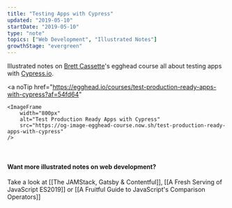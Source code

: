 ```yaml
---
title: "Testing Apps with Cypress"
updated: "2019-05-10"
startDate: "2019-05-10"
type: "note"
topics: ["Web Development", "Illustrated Notes"]
growthStage: "evergreen"
---
```


Illustrated notes on [Brett Cassette](http://twitter.com/brettcassette)'s egghead course all about testing apps with [Cypress.io](https://www.cypress.io/).

<a
    noTip
    href="https://egghead.io/courses/test-production-ready-apps-with-cypress?af=54fd64"
>
    <ImageFrame
        width="800px"
        alt="Test Production Ready Apps with Cypress"
        src="https://og-image-egghead-course.now.sh/test-production-ready-apps-with-cypress"
    />
</a>

<BasicImage
    width="860px"
    alt="Cypress.io is a handy tool for end to end testing"
    src="https://res.cloudinary.com/dg3gyk0gu/image/upload/c_scale,w_750/v1592262637/maggieappleton.com/egghead-course-notes/cypress/CyTesting01_2x.png"
/>

<BasicImage
    width="860px"
    alt="It includes all levels of the stack - from the UI to front-end data stores, to XHR, to APIs, to your database. It's able to test all of these at the same time. It runs a virtual browser that clicks through all the things on all the pages"
    src="https://res.cloudinary.com/dg3gyk0gu/image/upload/c_scale,w_750/v1592262636/maggieappleton.com/egghead-course-notes/cypress/CyTesting02_2x.png"
/>

<BasicImage
    width="860px"
    alt="It lets us write custom tests that assert true or false statements on specific parts of our app. It also alerts us if any of those tests fail. The tool uses the chai assertion library which makes it easy to write chains of selectors."
    src="https://res.cloudinary.com/dg3gyk0gu/image/upload/c_scale,w_750/v1592262637/maggieappleton.com/egghead-course-notes/cypress/CyTesting03_2x.png"
/>

<br />

#### Want more illustrated notes on web development?

Take a look at [[The JAMStack, Gatsby & Contentful]], [[A Fresh Serving of JavaScript ES2019]] or [[A Fruitful Guide to JavaScript's Comparison Operators]]
